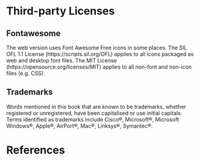 # Third-party Licenses {-}

## Fontawesome {-}

The web version uses Font Awesome Free icons in some places. 
The SIL OFL 1.1 License (https://scripts.sil.org/OFL) applies to all icons
 packaged as web and desktop font files. The MIT License (https://opensource.org/licenses/MIT) applies to all non-font and
non-icon files (e.g. CSS).

## Trademarks {-}

Words mentioned in this book that are known to be trademarks, whether
registered or unregistered, have been capitalised or use initial
capitals. Terms identified as trademarks include Cisco®, Microsoft®,
Microsoft Windows®, Apple®, AirPort®, Mac®, Linksys®, Symantec®.

# References {-}